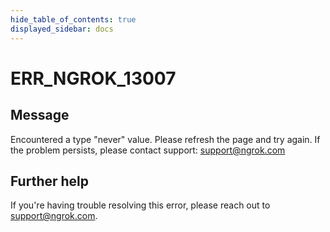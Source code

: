 ```yaml
---
hide_table_of_contents: true
displayed_sidebar: docs
---
```



# ERR_NGROK_13007

## Message

Encountered a type "never" value. Please refresh the page and try again. If the problem persists, please contact support: support@ngrok.com

<ErrorDetails error="err_ngrok_13007" />

## Further help

If you're having trouble resolving this error, please reach out to [support@ngrok.com](mailto:support@ngrok.com?subject=Help%20with%20ERR_NGROK_13007).
